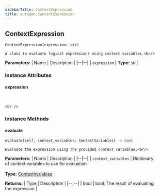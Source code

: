 ```yaml
---
sidebarTitle: ContextExpression
title: autogen.ContextExpression
---
```

<h2 id="autogen.ContextExpression" class="doc doc-heading">
    <code class="doc-symbol doc-symbol-heading doc-symbol-class"></code>
    <span class="doc doc-object-name doc-class-name">ContextExpression</span>
</h2>

```python
ContextExpression(expression: str)
```

    A class to evaluate logical expressions using context variables.<br/>

<b>Parameters:</b>
| Name | Description |
|--|--|
| `expression` | **Type:** str |

### Instance Attributes

<code class="doc-symbol doc-symbol-heading doc-symbol-attribute"></code>
#### expression
<br />

    <br />

### Instance Methods

<code class="doc-symbol doc-symbol-heading doc-symbol-method"></code>
#### evaluate

```python
evaluate(self, context_variables: ContextVariables) -> bool
```

    Evaluate the expression using the provided context variables.<br/>

<b>Parameters:</b>
| Name | Description |
|--|--|
| `context_variables` | Dictionary of context variables to use for evaluation<br/><br/>**Type:** [ContextVariables](/docs/api-reference/autogen/agentchat/group/context_variables/ContextVariables) |

<b>Returns:</b>
| Type | Description |
|--|--|
| bool | bool: The result of evaluating the expression |

<br />